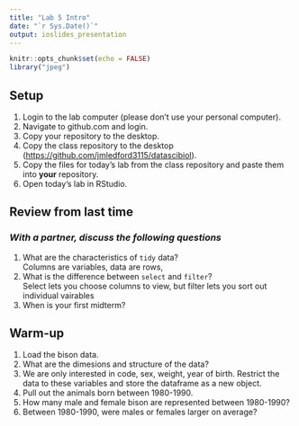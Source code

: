 ```yaml
---
title: "Lab 5 Intro"
date: "`r Sys.Date()`"
output: ioslides_presentation
---
```


```r
knitr::opts_chunk$set(echo = FALSE)
library("jpeg")
```

## Setup

1.  Login to the lab computer (please don't use your personal computer).\
2.  Navigate to github.com and login.\
3.  Copy your repository to the desktop.\
4.  Copy the class repository to the desktop (<https://github.com/jmledford3115/datascibiol>).\
5.  Copy the files for today's lab from the class repository and paste them into **your** repository.\
6.  Open today's lab in RStudio.

## Review from last time

### *With a partner, discuss the following questions*

1.  What are the characteristics of `tidy` data?\
    Columns are variables, data are rows,
2.  What is the difference between `select` and `filter`?\
    Select lets you choose columns to view, but filter lets you sort out individual vairables
3.  When is your first midterm?

## Warm-up

1.  Load the bison data.
2.  What are the dimesions and structure of the data?
3.  We are only interested in code, sex, weight, year of birth. Restrict the data to these variables and store the dataframe as a new object.
4.  Pull out the animals born between 1980-1990.
5.  How many male and female bison are represented between 1980-1990?
6.  Between 1980-1990, were males or females larger on average?
